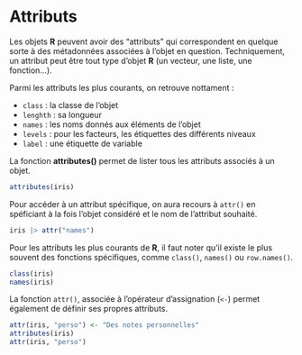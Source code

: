 # Attributs {#sec-attributs}

Les objets **R** peuvent avoir des <q>attributs</q> qui correspondent en quelque sorte à des métadonnées associées à l'objet en question. Techniquement, un attribut peut être tout type d'objet **R** (un vecteur, une liste, une fonction...).

Parmi les attributs les plus courants, on retrouve nottament :

-   `class` : la classe de l'objet
-   `lenghth` : sa longueur
-   `names` : les noms donnés aux éléments de l'objet
-   `levels` : pour les facteurs, les étiquettes des différents niveaux
-   `label` : une étiquette de variable

La fonction **attributes()** permet de lister tous les attributs associés à un objet.

```r
attributes(iris)
```

Pour accéder à un attribut spécifique, on aura recours à `attr()` en spéficiant à la fois l'objet considéré et le nom de l'attribut souhaité.

```r
iris |> attr("names")
```

Pour les attributs les plus courants de **R**, il faut noter qu'il existe le plus souvent des fonctions spécifiques, comme `class()`, `names()` ou `row.names()`.

```r
class(iris)
names(iris)
```

La fonction `attr()`, associée à l'opérateur d'assignation (`<-`) permet également de définir ses propres attributs.

```r
attr(iris, "perso") <- "Des notes personnelles"
attributes(iris)
attr(iris, "perso")
```

